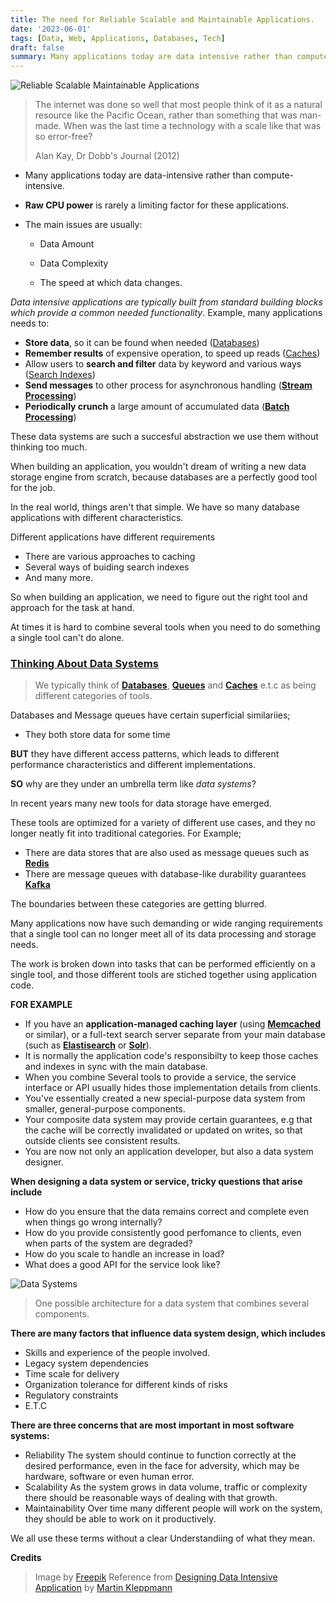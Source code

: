 ```yaml
---
title: The need for Reliable Scalable and Maintainable Applications.
date: '2023-06-01'
tags: [Data, Web, Applications, Databases, Tech]
draft: false
summary: Many applications today are data intensive rather than compute-intensive. Raw CPU power is rarely a limiting factor for these applications.
---
```


<img
  className="inline"
  src="/static/images/Blog/Reliable-Scalable-Maintainable-Applications/Reliable-Scalable-Maintainable-Applications.jpg"
  alt="Reliable Scalable Maintainable Applications"
/>

> The internet was done so well that most people think of it as a natural resource like the Pacific Ocean, rather than something that was man-made. When was the last time a technology with a scale like that was so error-free?
>
> Alan Kay, Dr Dobb's Journal (2012)

- Many applications today are data-intensive rather than compute-intensive.
- **Raw CPU power** is rarely a limiting factor for these applications.

- The main issues are usually:

  - Data Amount

  - Data Complexity

  - The speed at which data changes.

_Data intensive applications are typically built from standard building blocks which provide a common needed functionality_. Example, many applications needs to:

- **Store data**, so it can be found when needed ([Databases](<https://www.oracle.com/ng/database/what-is-database/#:~:text=A%20database%20is%20an%20organized,database%20management%20system%20(DBMS).>))
- **Remember results** of expensive operation, to speed up reads ([Caches](https://www.techtarget.com/searchstorage/definition/cache))
- Allow users to **search and filter** data by keyword and various ways ([Search Indexes](https://www.algolia.com/blog/product/what-is-a-search-index-and-how-does-it-work/#:~:text=So%20what%20is%20a%20search,search%20engine%20algorithm%20retrieves%20information.))
- **Send messages** to other process for asynchronous handling (**[Stream Processing](https://www.techtarget.com/searchdatamanagement/definition/stream-processing#:~:text=Stream%20processing%20is%20a%20data,or%20another%20stream%20processing%20engine.)**)
- **Periodically crunch** a large amount of accumulated data (**[Batch Processing](https://aws.amazon.com/what-is/batch-processing/#:~:text=Batch%20processing%20is%20the%20method,run%20on%20individual%20data%20transactions.)**)

These data systems are such a succesful abstraction we use them without thinking too much.

When building an application, you wouldn't dream of writing a new data storage engine from scratch, because databases are a perfectly good tool for the job.

In the real world, things aren't that simple. We have so many database applications with different characteristics.

Different applications have different requirements

- There are various approaches to caching
- Several ways of buiding search indexes
- And many more.

So when building an application, we need to figure out the right tool and approach for the task at hand.

At times it is hard to combine several tools when you need to do something a single tool can't do alone.

### <u>**Thinking About Data Systems**</u>

> We typically think of **[Databases](<https://www.oracle.com/ng/database/what-is-database/#:~:text=A%20database%20is%20an%20organized,database%20management%20system%20(DBMS).>)**, **[Queues](https://www.geeksforgeeks.org/queue-data-structure/)** and **[Caches](https://www.techtarget.com/searchstorage/definition/cache)** e.t.c as being different categories of tools.

Databases and Message queues have certain superficial similariies;

- They both store data for some time

**BUT** they have different access patterns, which leads to different performance characteristics and different implementations.

**SO** why are they under an umbrella term like _data systems_?

In recent years many new tools for data storage have emerged.

These tools are optimized for a variety of different use cases, and they no longer neatly fit into traditional categories. For Example;

- There are data stores that are also used as message queues such as **[Redis](https://redis.io/)**
- There are message queues with database-like durability guarantees **[Kafka](https://kafka.apache.org/)**

The boundaries between these categories are getting blurred.

Many applications now have such demanding or wide ranging requirements that a single tool can no longer meet all of its data processing and storage needs.

The work is broken down into tasks that can be performed efficiently on a single tool, and those different tools are stiched together using application code.

**FOR EXAMPLE**

- If you have an **application-managed caching layer** (using **[Memcached](https://memcached.org/)** or similar), or a full-text search server separate from your main database (such as **[Elastisearch](https://www.elastic.co/)** or **[Solr](https://solr.apache.org/)**).
- It is normally the application code's responsibilty to keep those caches and indexes in sync with the main database.
- When you combine Several tools to provide a service, the service interface or API usually hides those implementation details from clients.
- You've essentially created a new special-purpose data system from smaller, general-purpose components.
- Your composite data system may provide certain guarantees, e.g that the cache will be correctly invalidated or updated on writes, so that outside clients see consistent results.
- You are now not only an application developer, but also a data system designer.

**When designing a data system or service, tricky questions that arise include**

- How do you ensure that the data remains correct and complete even when things go wrong internally?
- How do you provide consistently good perfomance to clients, even when parts of the system are degraded?
- How do you scale to handle an increase in load?
- What does a good API for the service look like?

<img
  className="inline"
  src="/static/images/Blog/Reliable-Scalable-Maintainable-Applications/DataSytem.png"
  alt="Data Systems"
/>
> One possible architecture for a data system that combines several components.

**There are many factors that influence data system design, which includes**

- Skills and experience of the people involved.
- Legacy system dependencies
- Time scale for delivery
- Organization tolerance for different kinds of risks
- Regulatory constraints
- E.T.C

**There are three concerns that are most important in most software systems:**

- Reliability
  The system should continue to function correctly at the desired performance, even in the face for adversity, which may be hardware, software or even human error.
- Scalability
  As the system grows in data volume, traffic or complexity there should be reasonable ways of dealing with that growth.
- Maintainability
  Over time many different people will work on the system, they should be able to work on it productively.

We all use these terms without a clear Understandiing of what they mean.

**Credits**

> Image by [Freepik](https://www.freepik.com/free-vector/gradient-website-hosting-illustration_22650925.htm#query=scalable%20and%20reliable%20data%20intensive%20applications&position=45&from_view=search&track=robertav1_2_sidr)
> Reference from [Designing Data Intensive Application](https://www.amazon.com/Designing-Data-Intensive-Applications-Reliable-Maintainable/dp/1449373321) by [Martin Kleppmann](https://martin.kleppmann.com/)
